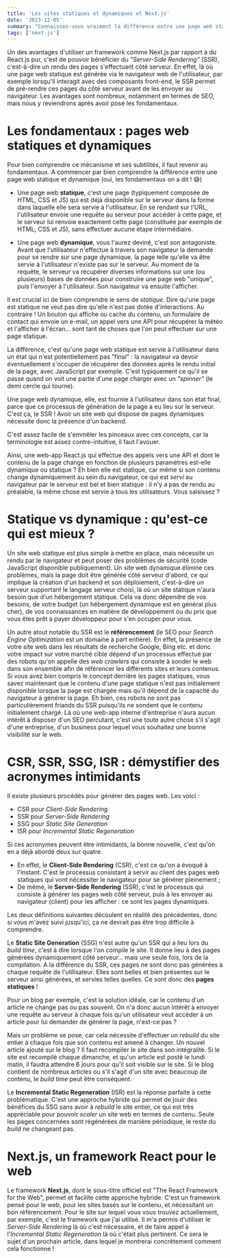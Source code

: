 ```yaml
---
title: 'Les sites statiques et dynamiques et Next.js'
date: '2023-12-05'
summary: "Connaissez-vous vraiment la différence entre une page web statique et dynamique ? CSR, SSR, SSG, ISR : c'est quoi ces acronymes ? Et l'intérêt de Next.js"
tags: ['next.js']
---
```


Un des avantages d'utiliser un framework comme Next.js par rapport à du React.js pur, c'est de pouvoir bénéficier du *"Server-Side Rendering"* (SSR), c'est-à-dire un rendu des pages s'effectuant côté serveur. En effet, là où une page web statique est générée via le navigateur web de l'utilisateur, par exemple lorsqu'il interagit avec des composants front-end, le SSR permet de pré-rendre ces pages du côté serveur avant de les envoyer au navigateur. Les avantages sont nombreux, notamment en termes de SEO, mais nous y reviendrons après avoir posé les fondamentaux.


# Les fondamentaux : pages web statiques et dynamiques

Pour bien comprendre ce mécanisme et ses subtilités, il faut revenir au fondamentaux. A commencer par bien comprendre la différence entre une page web statique et dynamique (oui, les fondamentaux on a dit ! 😅)

- Une page web **statique**, c'est une page (typiquement composée de HTML, CSS et JS) qui est déjà disponible sur le serveur dans la forme dans laquelle elle sera servie à l'utilisateur. En se rendant sur l'URL, l'utilisateur envoie une requête au serveur pour accéder à cette page, et le serveur lui renvoie exactement cette page (constituée par exemple de HTML, CSS et JS), sans effectuer aucune étape intermédiaire.

- Une page web **dynamique**, vous l'aurez deviné, c'est son antagoniste. Avant que l'utilisateur n'effectue à travers son navigateur la demande pour se rendre sur une page dynamique, la page telle qu'elle va être servie à l'utilisateur n'existe pas sur le serveur. Au moment de la requête, le serveur va récupérer diverses informations sur une (ou plusieurs) bases de données pour construire une page web "unique", puis l'envoyer à l'utilisateur. Son navigateur va ensuite l'afficher. 

Il est crucial ici de bien comprendre le sens de *statique*. Dire qu'une page est statique ne veut pas dire qu'elle n'est pas dotée d'interactions. Au contraire ! Un bouton qui affiche ou cache du contenu, un formulaire de contact qui envoie un e-mail, un appel vers une API pour récupérer la météo et l'afficher à l'écran… sont tant de choses que l'on peut effectuer sur une page statique. 

La différence, c'est qu'une page web statique est servie à l'utilisateur dans un état qui n'est potentiellement pas "final" : la navigateur va devoir éventuellement s'occuper de récupérer des données après le rendu initial de la page, avec JavaScript par exemple. C'est typiquement ce qu'il se passe quand on voit une partie d'une page charger avec un *"spinner"* (le demi cercle qui tourne).

Une page web dynamique, elle, est fournie à l'utilisateur dans son état final, parce que ce processus de génération de la page a eu lieu sur le serveur. C'est ça, le SSR ! Avoir un site web qui dispose de pages dynamiques nécessite donc la présence d'un backend.

C'est assez facile de s'emmêler les pinceaux avec ces concepts, car la terminologie est assez contre-intuitive, il faut l'avouer.

Ainsi, une web-app React.js qui effectue des appels vers une API et dont le contenu de la page change en fonction de plusieurs paramètres est-elle dynamique ou statique ? Eh bien elle est statique, car même si son contenu change dynamiquement au sein du navigateur, ce qui est *servi* au navigateur par le serveur est bel et bien statique : il n'y a pas de rendu au préalable, la même chose est servie à tous les utilisateurs. Vous saisissez ?

# Statique vs dynamique : qu'est-ce qui est mieux ?

Un site web statique est plus simple à mettre en place, mais nécessite un rendu par le navigateur et peut poser des problèmes de sécurité (code JavaScript disponible publiquement). Un site web dynamique élimine ces problèmes, mais la page doit être générée côté serveur d'abord, ce qui implique la création d'un backend et son déploiement, c'est-à-dire un serveur supportant le langage serveur choisi, là où un site statique n'aura besoin que d'un hébergement statique. Cela va donc dépendre de vos besoins, de votre budget (un hébergement dynamique est en général plus cher), de vos connaissances en matière de développement ou du prix que vous êtes prêt à payer développeur pour s'en occuper pour vous.

Un autre atout notable du SSR est le **référencement** (le SEO pour *Search Engine Optimization* est un domaine à part entière). En effet, la présence de votre site web dans les résultats de recherche Google, Bing etc. et donc votre impact sur votre marché cible dépend d'un processus effectué par des robots qu'on appelle des *web crawlers* qui consiste à sonder le web dans son ensemble afin de référencer les différents sites et leurs contenus. Si vous avez bien compris le concept derrière les pages statiques, vous savez maintenant que le contenu d'une page statique n'est pas initialement disponible lorsque la page est chargée mais qu'il dépend de la capacité du navigateur à générer la page. Eh bien, ces robots ne sont pas particulièrement friands du SSR puisqu'ils ne sondent que le contenu initialement chargé. Là où une web-app interne d'entreprise n'aura aucun intérêt à disposer d'un SEO percutant, c'est une toute autre chose s'il s'agit d'une entreprise, d'un business pour lequel vous souhaitez une bonne visibilité sur le web.

# CSR, SSR, SSG, ISR : démystifier des acronymes intimidants

Il existe plusieurs procédés pour générer des pages web. Les voici :
- CSR pour *Client-Side Rendering*
- SSR pour *Server-Side Rendering*
- SSG pour *Static Site Generation*
- ISR pour *Incremental Static Regeneration*

Si ces acronymes peuvent être intimidants, la bonne nouvelle, c'est qu'on en a déjà abordé deux sur quatre.
- En effet, le **Client-Side Rendering** (CSR), c'est ce qu'on a évoqué à l'instant. C'est le processus consistant à servir au client des pages web statiques qui vont nécessiter le navigateur pour se générer pleinement ;
- De même, le **Server-Side Rendering** (SSR), c'est le processus qui consiste à générer les pages web côté serveur, puis à les envoyer au navigateur (client) pour les afficher : ce sont les pages dynamiques.

Les deux définitions suivantes découlent en réalité des précédentes, donc si vous m'avez suivi jusqu'ici, ça ne devrait pas être trop difficile à comprendre.

Le **Static Site Generation** (SSG) n'est autre qu'un SSR qui a lieu lors du *build time*, c'est à dire lorsque l'on compile le site. Il donne lieu à des pages générées dynamiquement côté serveur... mais une seule fois, lors de la compilation. A la différence du SSR, ces pages ne sont donc pas générées à chaque requête de l'utilisateur. Elles sont belles et bien présentes sur le serveur ainsi générées, et servies telles quelles. Ce sont donc des **pages statiques** !

Pour un blog par exemple, c'est la solution idéale, car le contenu d'un article ne change pas ou pas souvent. On n'a donc aucun intérêt à envoyer une requête au serveur à chaque fois qu'un utilisateur veut accéder à un article pour lui demander de générer la page, n'est-ce pas ?

Mais un problème se pose, car cela nécessite d'effectuer un *rebuild* du site entier à chaque fois que son contenu est amené à changer. Un nouvel article ajouté sur le blog ? Il faut recompiler le site dans son intégralité. Si le site est recompilé chaque dimanche, et qu'un article est posté le lundi matin, il faudra attendre 6 jours pour qu'il soit visible sur le site. Si le blog contient de nombreux articles ou s'il s'agit d'un site avec beaucoup de contenu, le *build time* peut être conséquent.

Le **Incremental Static Regeneration** (ISR) est la réponse parfaite à cette problématique. C'est une approche hybride qui permet de jouir des bénéfices du SSG sans avoir à *rebuild* le site entier, ce qui est très appréciable pour pouvoir *scaler* un site web en termes de contenu. Seule les pages concernées sont régénérées de manière périodique, le reste du *build* ne changeant pas.

  
# Next.js, un framework React pour le web

 Le framework **Next.js**, dont le sous-titre officiel est "The React Framework for the Web", permet et facilite cette approche hybride. C'est un framework pensé pour le web, pour les sites basés sur le contenu, et nécessitant un bon référencement. Pour le site sur lequel vous vous trouvez actuellement, par exemple, c'est le framework que j'ai utilisé. Il m'a permis d'utiliser le *Server-Side Rendering* là où c'est nécessaire, et de faire appel à l'*Incremental Static Regeneration* là où c'était plus pertinent. Ce sera le sujet d'un prochain article, dans lequel je montrerai concrètement comment cela fonctionne !